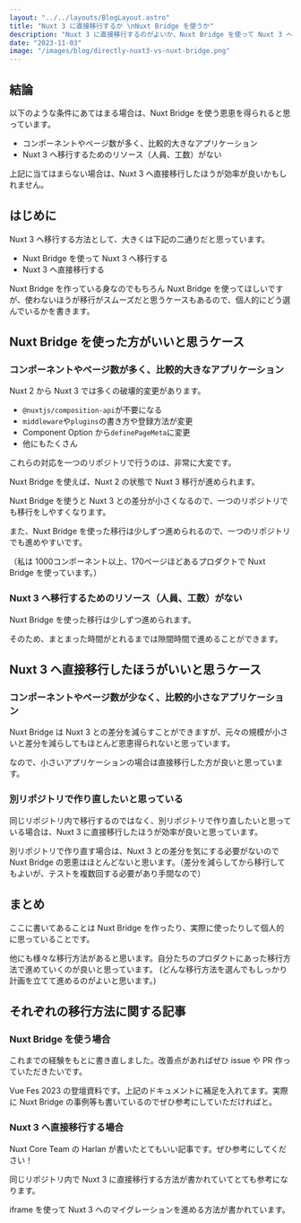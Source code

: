 ```yaml
---
layout: "../../layouts/BlogLayout.astro"
title: "Nuxt 3 に直接移行するか \nNuxt Bridge を使うか"
description: "Nuxt 3 に直接移行するのがよいか、Nuxt Bridge を使って Nuxt 3 へ移行するのがよいか個人的な考えを書きました"
date: "2023-11-03"
image: "/images/blog/directly-nuxt3-vs-nuxt-bridge.png"
---
```



## 結論

以下のような条件にあてはまる場合は、Nuxt Bridge を使う恩恵を得られると思っています。

- コンポーネントやページ数が多く、比較的大きなアプリケーション
- Nuxt 3 へ移行するためのリソース（人員、工数）がない

上記に当てはまらない場合は、Nuxt 3 へ直接移行したほうが効率が良いかもしれません。

## はじめに

Nuxt 3 へ移行する方法として、大きくは下記の二通りだと思っています。

- Nuxt Bridge を使って Nuxt 3 へ移行する
- Nuxt 3 へ直接移行する

Nuxt Bridge を作っている身なのでもちろん Nuxt Bridge を使ってほしいですが、使わないほうが移行がスムーズだと思うケースもあるので、個人的にどう選んでいるかを書きます。

## Nuxt Bridge を使った方がいいと思うケース

### コンポーネントやページ数が多く、比較的大きなアプリケーション

Nuxt 2 から Nuxt 3 では多くの破壊的変更があります。

- `@nuxtjs/composition-api`が不要になる
- `middleware`や`plugins`の書き方や登録方法が変更
- Component Option から`definePageMeta`に変更
- 他にもたくさん

これらの対応を一つのリポジトリで行うのは、非常に大変です。

Nuxt Bridge を使えば、Nuxt 2 の状態で Nuxt 3 移行が進められます。

Nuxt Bridge を使うと Nuxt 3 との差分が小さくなるので、一つのリポジトリでも移行をしやすくなります。

また、Nuxt Bridge を使った移行は少しずつ進められるので、一つのリポジトリでも進めやすいです。

（私は 1000コンポーネント以上、170ページほどあるプロダクトで Nuxt Bridge を使っています。）

### Nuxt 3 へ移行するためのリソース（人員、工数）がない

Nuxt Bridge を使った移行は少しずつ進められます。

そのため、まとまった時間がとれるまでは隙間時間で進めることができます。

## Nuxt 3 へ直接移行したほうがいいと思うケース

### コンポーネントやページ数が少なく、比較的小さなアプリケーション

Nuxt Bridge は Nuxt 3 との差分を減らすことができますが、元々の規模が小さいと差分を減らしてもほとんど恩恵得られないと思っています。

なので、小さいアプリケーションの場合は直接移行した方が良いと思っています。

### 別リポジトリで作り直したいと思っている

同じリポジトリ内で移行するのではなく、別リポジトリで作り直したいと思っている場合は、Nuxt 3 に直接移行したほうが効率が良いと思っています。

別リポジトリで作り直す場合は、Nuxt 3 との差分を気にする必要がないので Nuxt Bridge の恩恵はほとんどないと思います。（差分を減らしてから移行してもよいが、テストを複数回する必要があり手間なので）

## まとめ

ここに書いてあることは Nuxt Bridge を作ったり、実際に使ったりして個人的に思っていることです。

他にも様々な移行方法があると思います。自分たちのプロダクトにあった移行方法で進めていくのが良いと思っています。
(どんな移行方法を選んでもしっかり計画を立てて進めるのがよいと思います。)

## それぞれの移行方法に関する記事

### Nuxt Bridge を使う場合

これまでの経験をもとに書き直しました。改善点があればぜひ issue や PR 作っていただきたいです。

<OG url="https://nuxt.com/docs/bridge/overview" />

Vue Fes 2023 の登壇資料です。上記のドキュメントに補足を入れてます。実際に Nuxt Bridge の事例等も書いているのでぜひ参考にしていただければと。

<OG url="https://speakerdeck.com/wattanx/demystifying-nuxt-bridge" />

### Nuxt 3 へ直接移行する場合

Nuxt Core Team の Harlan が書いたとてもいい記事です。ぜひ参考にしてください！

<OG url="https://harlanzw.com/blog/nuxt-3-migration-cheatsheet" />

同じリポジトリ内で Nuxt 3 に直接移行する方法が書かれていてとても参考になります。

<OG url="https://speakerdeck.com/sugitat/yahoo-toraberunonuxt3yi-xing-niokerukai-fa-purosesu" />

iframe を使って Nuxt 3 へのマイグレーションを進める方法が書かれています。

<OG url="https://speakerdeck.com/hacomono/nuxt-2kara3hemaiguresiyonsurufang-fa-kao-etetara-maikurohurontoendonohuremuwakugadekitahua" />
